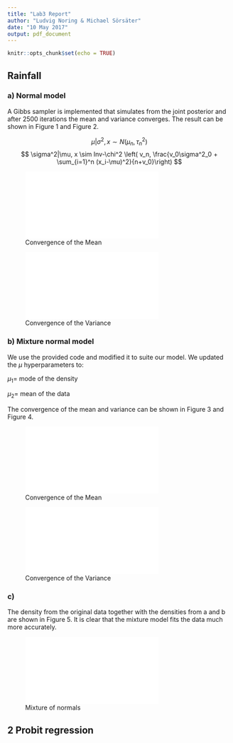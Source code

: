 ```yaml
---
title: "Lab3 Report"
author: "Ludvig Noring & Michael Sörsäter"
date: "10 May 2017"
output: pdf_document
---
```


```r
knitr::opts_chunk$set(echo = TRUE)
```

## Rainfall

### a) Normal model

A Gibbs sampler is implemented that simulates from the joint posterior and after 2500 iterations the mean and variance converges. The result can be shown in Figure 1 and Figure 2.

$$ \mu|\sigma^2, x \sim N(\mu_n, \tau^2_n) $$
$$ \sigma^2|\mu, x \sim Inv-\chi^2 \left( v_n, \frac{v_0\sigma^2_0 + \sum_{i=1}^n (x_i-\mu)^2}{n+v_0}\right) $$

![Convergence of the Mean](plots/mu.pdf)

![Convergence of the Variance](plots/sigma.pdf)

### b) Mixture normal model
We use the provided code and modified it to suite our model.
We updated the $\mu$ hyperparameters to:

  $\mu_1 =$ mode of the density
  
  $\mu_2 =$ mean of the data

The convergence of the mean and variance can be shown in Figure 3 and Figure 4.

![Convergence of the Mean](plots/muMixed.pdf)

![Convergence of the Variance](plots/sigmaMixed.pdf)

### c)
The density from the original data together with the densities from a and b are shown in Figure 5.
It is clear that the mixture model fits the data much more accurately.

![Mixture of normals](plots/mixture.pdf)

## 2 Probit regression
